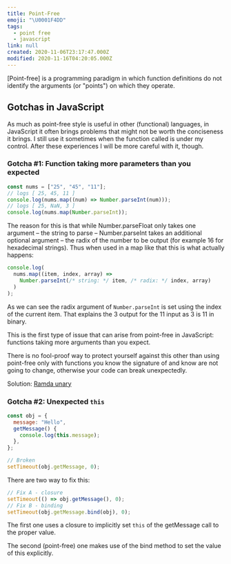 ```yaml
---
title: Point-Free
emoji: "\U0001F4DD"
tags:
  - point free
  - javascript
link: null
created: 2020-11-06T23:17:47.000Z
modified: 2020-11-16T04:20:05.000Z
---
```


[Point-free] is a <Highlight>programming paradigm in which function definitions do not identify the arguments (or "points") on which they operate</Highlight>.

## Gotchas in JavaScript

As much as point-free style is useful in other (functional) languages, in JavaScript it often brings problems that <Highlight>might not be worth the conciseness it brings</Highlight>. I still use it sometimes <Highlight>when the function called is under my control</Highlight>. After these experiences I will be more careful with it, though.

### Gotcha #1: Function taking more parameters than you expected

```js
const nums = ["25", "45", "11"];
// logs [ 25, 45, 11 ]
console.log(nums.map((num) => Number.parseInt(num)));
// logs [ 25, NaN, 3 ]
console.log(nums.map(Number.parseInt));
```

The reason for this is that while Number.parseFloat only takes one argument – the string to parse – Number.parseInt takes an additional optional argument – the radix of the number to be output (for example 16 for hexadecimal strings). Thus when used in a map like that this is what actually happens:

```js
console.log(
  nums.map((item, index, array) =>
    Number.parseInt(/* string: */ item, /* radix: */ index, array)
  )
);
```

As we can see the radix argument of `Number.parseInt` is set using the index of the current item. That explains the 3 output for the 11 input as 3 is 11 in binary.

This is the first type of issue that can arise from point-free in JavaScript: functions taking more arguments than you expect.

There is no fool-proof way to protect yourself against this other than <Highlight>using point-free only with functions you know the signature of and know are not going to change</Highlight>, otherwise your code can break unexpectedly.

Solution: [Ramda unary](ramdajs.com/docs/#unary)

### Gotcha #2: Unexpected `this`

```js
const obj = {
  message: "Hello",
  getMessage() {
    console.log(this.message);
  },
};

// Broken
setTimeout(obj.getMessage, 0);
```

There are two way to fix this:

```js
// Fix A - closure
setTimeout(() => obj.getMessage(), 0);
// Fix B - binding
setTimeout(obj.getMessage.bind(obj), 0);
```

The first one uses a closure to <Highlight>implicitly set `this` of the getMessage call</Highlight> to the proper value.

The second (point-free) one makes use of the bind method to <Highlight>set the value of this explicitly</Highlight>.
